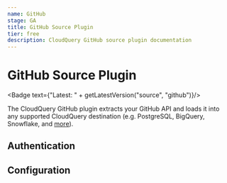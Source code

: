 ```yaml
---
name: GitHub
stage: GA
title: GitHub Source Plugin
tier: free
description: CloudQuery GitHub source plugin documentation
---
```

# GitHub Source Plugin


<Badge text={"Latest: " + getLatestVersion("source", "github")}/>

The CloudQuery GitHub plugin extracts your GitHub API and loads it into any supported CloudQuery destination (e.g. PostgreSQL, BigQuery, Snowflake, and [more](/docs/plugins/destinations/overview)).

## Authentication

<Authentication/>

## Configuration

<Configuration/>